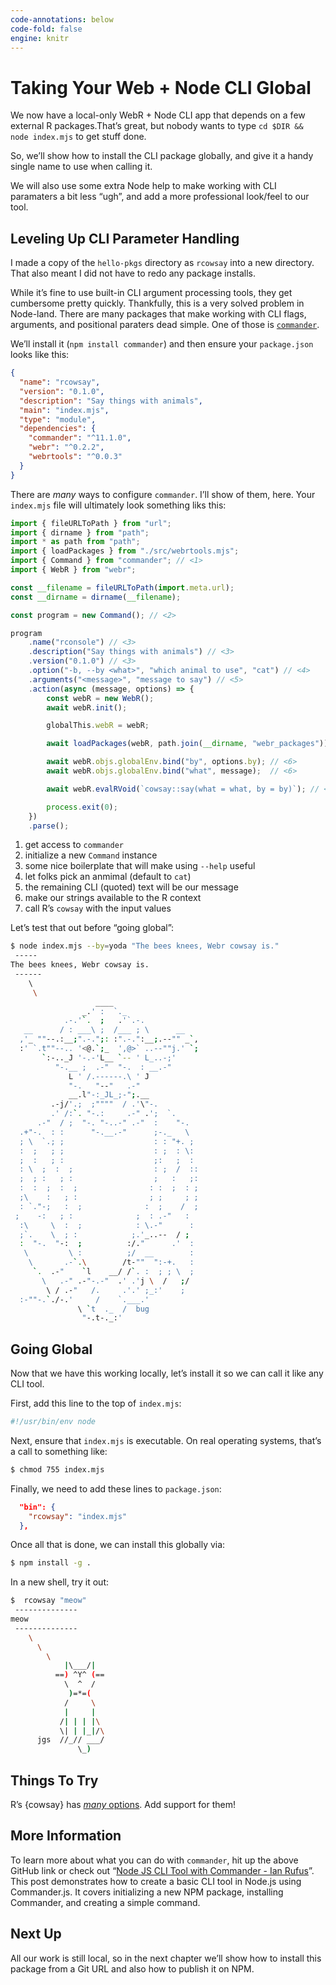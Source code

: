 ```yaml
---
code-annotations: below
code-fold: false
engine: knitr
--- 
```

# Taking Your Web + Node CLI Global {.unnumbered}

We now have a local-only WebR + Node CLI app that depends on a few external R packages.That's great, but nobody wants to type `cd $DIR && node index.mjs` to get stuff done.

So, we'll show how to install the CLI package globally, and give it a handy single name to use when calling it.

We will also use some extra Node help to make working with CLI paramaters a bit less "ugh", and add a more professional look/feel to our tool.

## Leveling Up CLI Parameter Handling

I made a copy of the `hello-pkgs` directory as `rcowsay` into a new directory. That also meant I did not have to redo any package installs.

While it's fine to use built-in CLI argument processing tools, they get cumbersome pretty quickly. Thankfully, this is a very solved problem in Node-land. There are many packages that make working with CLI flags, arguments, and positional paraters dead simple. One of those is [`commander`](https://github.com/tj/commander.js#readme).

We'll install it (`npm install commander`) and then ensure your `package.json` looks like this:

```json
{
  "name": "rcowsay",
  "version": "0.1.0",
  "description": "Say things with animals",
  "main": "index.mjs",
  "type": "module",
  "dependencies": {
    "commander": "^11.1.0",
    "webr": "^0.2.2",
    "webrtools": "^0.0.3"
  }
}
```

There are _many_ ways to configure `commander`. I'll show of them, here. Your `index.mjs` file will ultimately look something liks this:

```js
import { fileURLToPath } from "url";
import { dirname } from "path";
import * as path from "path";
import { loadPackages } from "./src/webrtools.mjs";
import { Command } from "commander"; // <1>
import { WebR } from "webr";

const __filename = fileURLToPath(import.meta.url);
const __dirname = dirname(__filename);

const program = new Command(); // <2>

program
	.name("rconsole") // <3>
	.description("Say things with animals") // <3>
	.version("0.1.0") // <3>
	.option("-b, --by <what>", "which animal to use", "cat") // <4>
	.arguments("<message>", "message to say") // <5>
	.action(async (message, options) => {
		const webR = new WebR();
		await webR.init();

		globalThis.webR = webR;

		await loadPackages(webR, path.join(__dirname, "webr_packages"));

		await webR.objs.globalEnv.bind("by", options.by); // <6>
		await webR.objs.globalEnv.bind("what", message);  // <6>

		await webR.evalRVoid(`cowsay::say(what = what, by = by)`); // <7>

		process.exit(0);
	})
	.parse();
```
1. get access to `commander`
2. initialize a new `Command` instance
3. some nice boilerplate that will make using `--help` useful
4. let folks pick an anmimal (default to `cat`)
5. the remaining CLI (quoted) text will be our message
6. make our strings available to the R context
7. call R's `cowsay` with the input values

Let's test that out before "going global":

```bash
$ node index.mjs --by=yoda "The bees knees, Webr cowsay is."
 ----- 
The bees knees, Webr cowsay is. 
 ------ 
    \   
     \
                   ____
                _.' :  `._
            .-.'`.  ;   .'`.-.
   __      / : ___\ ;  /___ ; \      __
  ,'_ ""--.:__;".-.";: :".-.":__;.--"" _`,
  :' `.t""--.. '<@.`;_  ',@>` ..--""j.' `;
       `:-.._J '-.-'L__ `-- ' L_..-;'
          "-.__ ;  .-"  "-.  : __.-"
             L ' /.------.\ ' J
             "-.   "--"   .-"
             __.l"-:_JL_;-";.__
         .-j/'.;  ;""""  / .'\"-.
         .' /:`. "-.:     .-" .';  `.
      .-"  / ;  "-. "-..-" .-"  :    "-.
  .+"-.  : :      "-.__.-"      ;-._   \
  ; \  `.; ;                    : : "+. ;
  :  ;   ; ;                    : ;  : \:
  ;  :   ; :                    ;:   ;  :
  : \  ;  :  ;                  : ;  /  ::
  ;  ; :   ; :                  ;   :   ;:
  :  :  ;  :  ;                : :  ;  : ;
  ;\    :   ; :                ; ;     ; ;
  : `."-;   :  ;              :  ;    /  ;
 ;    -:   ; :              ;  : .-"   :
  :\     \  :  ;            : \.-"      :
  ;`.    \  ; :            ;.'_..--  / ;
  :  "-.  "-:  ;          :/."      .'  :
   \         \ :          ;/  __        :
    \       .-`.\        /t-""  ":-+.   :
     `.  .-"    `l    __/ /`. :  ; ; \  ;
       \   .-" .-"-.-"  .' .'j \  /   ;/
        \ / .-"   /.     .'.' ;_:'    ;
  :-""-.`./-.'     /    `.___.'
               \ `t  ._  /  bug
                "-.t-._:'
```

## Going Global

Now that we have this working locally, let's install it so we can call it like any CLI tool.

First, add this line to the top of `index.mjs`:

```bash
#!/usr/bin/env node
```

Next, ensure that `index.mjs` is executable. On real operating systems, that's a call to something like:

```bash
$ chmod 755 index.mjs
```

Finally, we need to add these lines to `package.json`:

```json
  "bin": {
    "rcowsay": "index.mjs"
  },
```

Once all that is done, we can install this globally via:

```bash
$ npm install -g .
```

In a new shell, try it out:

```bash
$  rcowsay "meow"
 --------------
meow
 --------------
    \
      \
        \
            |\___/|
          ==) ^Y^ (==
            \  ^  /
             )=*=(
            /     \
            |     |
           /| | | |\
           \| | |_|/\
      jgs  //_// ___/
               \_)
```

## Things To Try

R's {cowsay} has [_many_ options](https://cran.r-hub.io/web/packages/cowsay/vignettes/cowsay_tutorial.html). Add support for them!

## More Information

To learn more about what you can do with `commander`, hit up the above GitHub link or check out "[Node JS CLI Tool with Commander - Ian Rufus](https://ianrufus.com/blog/2019/09/node-cli-commander/)". This post demonstrates how to create a basic CLI tool in Node.js using Commander.js. It covers initializing a new NPM package, installing Commander, and creating a simple command.

## Next Up

All our work is still local, so in the next chapter we'll show how to install this package from a Git URL and also how to publish it on NPM.
